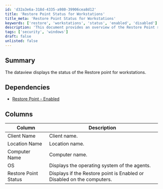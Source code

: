 ```yaml
---
id: 'd32a3e6a-318d-4335-a980-39906cea8d12'
title: 'Restore Point Status for Workstations'
title_meta: 'Restore Point Status for Workstations'
keywords: ['restore', 'workstations', 'status', 'enabled', 'disabled']
description: 'This document provides an overview of the Restore Point status for workstations, detailing the dependencies, columns, and descriptions related to the Restore Point functionality.'
tags: ['security', 'windows']
draft: false
unlisted: false
---
```

## Summary

The dataview displays the status of the Restore point for workstations.

## Dependencies

- [Restore Point - Enabled](https://proval.itglue.com/DOC-5078775-7970528)

## Columns

| Column               | Description                                                  |
|---------------------|--------------------------------------------------------------|
| Client Name         | Client name.                                                |
| Location Name       | Location name.                                              |
| Computer Name       | Computer name.                                            |
| OS                  | Displays the operating system of the agents.               |
| Restore Point Status | Displays if the Restore point is Enabled or Disabled on the computers. |













